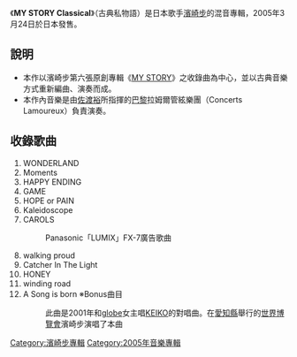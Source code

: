 {{Infobox Album | <!-- See Wikipedia:WikiProject_Albums -->
| Name        = MY STORY Classical
| Type        = 混音專輯
| Artist      = [[濱崎步|濱崎步]]
| Cover       =
| Released    =  {{flagicon|Japan}} 2005年3月24日
| Recorded    = 
| Genre       = [[J-pop|J-pop]]
| Length      = 63分20秒
| Label       = [[AVEX_Records|AVEX Trax]]
| Producer    = Max Matsuura
| Reviews     = 
| Last album  = [[ayumi_hamasaki_RMX_WORKS|ayumi hamasaki RMX WORKS]]<br/>(2003)
| This album  = '''MY STORY Classical'''<br />(2005)
| Next album  = [[ayu-mi-x_6|ayu-mi-x 6]]<br />(2008)
}}

《'''MY STORY Classical'''》（古典私物語）是日本歌手[[濱崎步|濱崎步]]的混音專輯，2005年3月24日於日本發售。

== 說明 ==

*本作以濱崎步第六張原創專輯《[[MY_STORY|MY STORY]]》之收錄曲為中心，並以古典音樂方式重新編曲、演奏而成。
*本作內音樂是由[[佐渡裕|佐渡裕]]所指揮的[[巴黎|巴黎]]拉姆爾管絃樂團（Concerts Lamoureux）負責演奏。

== 收錄歌曲 ==

#WONDERLAND
#Moments
#HAPPY ENDING
#GAME
#HOPE or PAIN
#Kaleidoscope
#CAROLS
#:Panasonic「LUMIX」FX-7廣告歌曲
#walking proud
#Catcher In The Light
#HONEY
#winding road
#A Song is born ※Bonus曲目
#:此曲是2001年和[[globe|globe]]女主唱[[KEIKO|KEIKO]]的對唱曲。在[[愛知縣|愛知縣]]舉行的[[2005年世界博覽會|世界博覽會]]濱崎步演唱了本曲


{{Ayumi Hamasaki albums}}

[[Category:濱崎步專輯|Category:濱崎步專輯]]
[[Category:2005年音樂專輯|Category:2005年音樂專輯]]